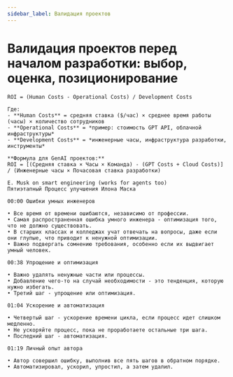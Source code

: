 ```yaml
---
sidebar_label: Валидация проектов
---
```


# Валидация проектов перед началом разработки: выбор, оценка, позиционирование

````
ROI = (Human Costs - Operational Costs) / Development Costs

Где:
- **Human Costs** = средняя ставка ($/час) × среднее время работы (часы) × количество сотрудников
- **Operational Costs** = *пример: стоимость GPT API, облачной инфраструктуры*
- **Development Costs** = *инженерные часы, инфраструктура разработки, инструменты*

**Формула для GenAI проектов:**
ROI = [(Средняя ставка × Часы × Команда) - (GPT Costs + Cloud Costs)] / (Инженерные часы × Почасовая ставка разработки)
````


````
E. Musk on smart engineering (works for agents too)
Пятиэтапный Процесс улучшения Илона Маска

00:00 Ошибки умных инженеров

• Все время от времени ошибаются, независимо от профессии.
• Самая распространенная ошибка умного инженера - оптимизация того, что не должно существовать.
• В старших классах и колледжах учат отвечать на вопросы, даже если они глупые, что приводит к ненужной оптимизации.
• Важно подвергать сомнению требования, особенно если их выдвигает умный человек.

00:38 Упрощение и оптимизация

• Важно удалять ненужные части или процессы.
• Добавление чего-то на случай необходимости - это тенденция, которую нужно избегать.
• Третий шаг - упрощение или оптимизация.

01:04 Ускорение и автоматизация

• Четвертый шаг - ускорение времени цикла, если процесс идет слишком медленно.
• Не ускоряйте процесс, пока не проработаете остальные три шага.
• Последний шаг - автоматизация.

01:19 Личный опыт автора

• Автор совершил ошибку, выполнив все пять шагов в обратном порядке.
• Автоматизировал, ускорил, упростил, а затем удалил.
````